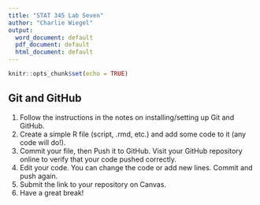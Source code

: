 ```yaml
---
title: "STAT 345 Lab Seven"
author: "Charlie Wiegel"
output:
  word_document: default
  pdf_document: default
  html_document: default
---
```


```r
knitr::opts_chunk$set(echo = TRUE)
```

## Git and GitHub

1.  Follow the instructions in the notes on installing/setting up Git and GitHub.
2.  Create a simple R file (script, .rmd, etc.) and add some code to it (any code will do!).
3.  Commit your file, then Push it to GitHub. Visit your GitHub repository online to verify that your code pushed correctly.
4.  Edit your code. You can change the code or add new lines. Commit and push again.
5.  Submit the link to your repository on Canvas.
6.  Have a great break!
